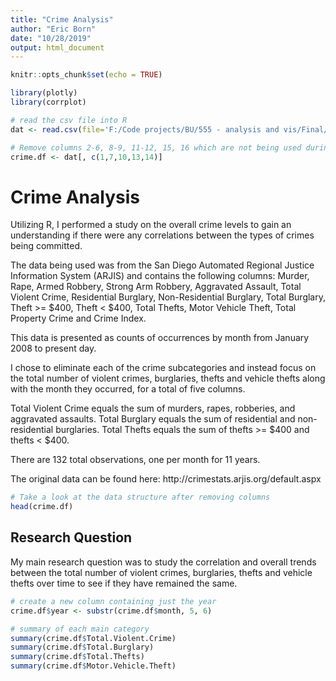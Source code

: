```yaml
---
title: "Crime Analysis"
author: "Eric Born"
date: "10/28/2019"
output: html_document
---
```


```r
knitr::opts_chunk$set(echo = TRUE)

library(plotly)
library(corrplot)

# read the csv file into R
dat <- read.csv(file='F:/Code projects/BU/555 - analysis and vis/Final/SD-crime.csv', sep = ',')

# Remove columns 2-6, 8-9, 11-12, 15, 16 which are not being used during this analysis
crime.df <- dat[, c(1,7,10,13,14)]
```

# Crime Analysis

Utilizing R, I performed a study on the overall crime levels to gain an understanding if there were any correlations between the types of crimes being committed.

The data being used was from the San Diego Automated Regional Justice Information System (ARJIS) and contains the following columns: Murder, Rape, Armed Robbery, Strong Arm Robbery, Aggravated Assault, Total Violent Crime, Residential Burglary, Non-Residential Burglary, Total Burglary, Theft >= $400, Theft < $400, Total Thefts, Motor Vehicle Theft, Total Property Crime and Crime Index.

This data is presented as counts of occurrences by month from January 2008 to present day.

I chose to eliminate each of the crime subcategories and instead focus on the total number of violent crimes, burglaries, thefts and vehicle thefts along with the month they occurred, for a total of five columns.

Total Violent Crime equals the sum of murders, rapes, robberies, and aggravated assaults. Total Burglary equals the sum of residential and non-residential burglaries. Total Thefts equals the sum of thefts >= $400 and thefts < $400.

There are 132 total observations, one per month for 11 years.

The original data can be found here: http://crimestats.arjis.org/default.aspx

```r
# Take a look at the data structure after removing columns
head(crime.df)
```

## Research Question
My main research question was to study the correlation and overall trends between the total number of violent crimes, burglaries, thefts and vehicle thefts over time to see if they have remained the same.

```r
# create a new column containing just the year
crime.df$year <- substr(crime.df$month, 5, 6)

# summary of each main category
summary(crime.df$Total.Violent.Crime)
summary(crime.df$Total.Burglary)
summary(crime.df$Total.Thefts)
summary(crime.df$Motor.Vehicle.Theft)
```